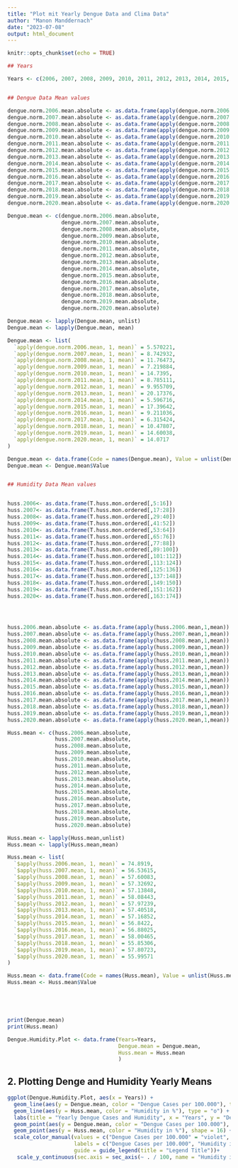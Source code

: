 ```yaml
---
title: "Plot mit Yearly Dengue Data and Clima Data"
author: "Manon Manddernach"
date: "2023-07-08"
output: html_document
---
```


```r
knitr::opts_chunk$set(echo = TRUE)
```

```r

## Years

Years <- c(2006, 2007, 2008, 2009, 2010, 2011, 2012, 2013, 2014, 2015, 2016, 2017, 2018, 2019, 2020)


## Dengue Data Mean values

dengue.norm.2006.mean.absolute <- as.data.frame(apply(dengue.norm.2006.mean,1,mean))
dengue.norm.2007.mean.absolute <- as.data.frame(apply(dengue.norm.2007.mean,1,mean))
dengue.norm.2008.mean.absolute <- as.data.frame(apply(dengue.norm.2008.mean,1,mean))
dengue.norm.2009.mean.absolute <- as.data.frame(apply(dengue.norm.2009.mean,1,mean))
dengue.norm.2010.mean.absolute <- as.data.frame(apply(dengue.norm.2010.mean,1,mean))
dengue.norm.2011.mean.absolute <- as.data.frame(apply(dengue.norm.2011.mean,1,mean))
dengue.norm.2012.mean.absolute <- as.data.frame(apply(dengue.norm.2012.mean,1,mean))
dengue.norm.2013.mean.absolute <- as.data.frame(apply(dengue.norm.2013.mean,1,mean))
dengue.norm.2014.mean.absolute <- as.data.frame(apply(dengue.norm.2014.mean,1,mean))
dengue.norm.2015.mean.absolute <- as.data.frame(apply(dengue.norm.2015.mean,1,mean))
dengue.norm.2016.mean.absolute <- as.data.frame(apply(dengue.norm.2016.mean,1,mean))
dengue.norm.2017.mean.absolute <- as.data.frame(apply(dengue.norm.2017.mean,1,mean))
dengue.norm.2018.mean.absolute <- as.data.frame(apply(dengue.norm.2018.mean,1,mean))
dengue.norm.2019.mean.absolute <- as.data.frame(apply(dengue.norm.2019.mean,1,mean))
dengue.norm.2020.mean.absolute <- as.data.frame(apply(dengue.norm.2020.mean,1,mean))

Dengue.mean <- c(dengue.norm.2006.mean.absolute,
                 dengue.norm.2007.mean.absolute,
                 dengue.norm.2008.mean.absolute,
                 dengue.norm.2009.mean.absolute, 
                 dengue.norm.2010.mean.absolute,
                 dengue.norm.2011.mean.absolute,
                 dengue.norm.2012.mean.absolute, 
                 dengue.norm.2013.mean.absolute, 
                 dengue.norm.2014.mean.absolute, 
                 dengue.norm.2015.mean.absolute, 
                 dengue.norm.2016.mean.absolute,
                 dengue.norm.2017.mean.absolute, 
                 dengue.norm.2018.mean.absolute, 
                 dengue.norm.2019.mean.absolute,
                 dengue.norm.2020.mean.absolute)

Dengue.mean <- lapply(Dengue.mean, unlist)
Dengue.mean <- lapply(Dengue.mean, mean)

Dengue.mean <- list(
  `apply(dengue.norm.2006.mean, 1, mean)` = 5.570221,
  `apply(dengue.norm.2007.mean, 1, mean)` = 8.742932,
  `apply(dengue.norm.2008.mean, 1, mean)` = 11.76473,
  `apply(dengue.norm.2009.mean, 1, mean)` = 7.219884,
  `apply(dengue.norm.2010.mean, 1, mean)` = 14.7395,
  `apply(dengue.norm.2011.mean, 1, mean)` = 8.785111,
  `apply(dengue.norm.2012.mean, 1, mean)` = 9.955709,
  `apply(dengue.norm.2013.mean, 1, mean)` = 20.17376,
  `apply(dengue.norm.2014.mean, 1, mean)` = 5.596716,
  `apply(dengue.norm.2015.mean, 1, mean)` = 17.39642,
  `apply(dengue.norm.2016.mean, 1, mean)` = 9.211036,
  `apply(dengue.norm.2017.mean, 1, mean)` = 6.315424,
  `apply(dengue.norm.2018.mean, 1, mean)` = 10.47807,
  `apply(dengue.norm.2019.mean, 1, mean)` = 14.60038,
  `apply(dengue.norm.2020.mean, 1, mean)` = 14.0717
)

Dengue.mean <- data.frame(Code = names(Dengue.mean), Value = unlist(Dengue.mean))
Dengue.mean <- Dengue.mean$Value


## Humidity Data Mean values 


huss.2006<- as.data.frame(T.huss.mon.ordered[,5:16])
huss.2007<- as.data.frame(T.huss.mon.ordered[,17:28])
huss.2008<- as.data.frame(T.huss.mon.ordered[,29:40])
huss.2009<- as.data.frame(T.huss.mon.ordered[,41:52])
huss.2010<- as.data.frame(T.huss.mon.ordered[,53:64])
huss.2011<- as.data.frame(T.huss.mon.ordered[,65:76])
huss.2012<- as.data.frame(T.huss.mon.ordered[,77:88])
huss.2013<- as.data.frame(T.huss.mon.ordered[,89:100])
huss.2014<- as.data.frame(T.huss.mon.ordered[,101:112])
huss.2015<- as.data.frame(T.huss.mon.ordered[,113:124])
huss.2016<- as.data.frame(T.huss.mon.ordered[,125:136])
huss.2017<- as.data.frame(T.huss.mon.ordered[,137:148])
huss.2018<- as.data.frame(T.huss.mon.ordered[,149:150])
huss.2019<- as.data.frame(T.huss.mon.ordered[,151:162])
huss.2020<- as.data.frame(T.huss.mon.ordered[,163:174])




huss.2006.mean.absolute <- as.data.frame(apply(huss.2006.mean,1,mean))
huss.2007.mean.absolute <- as.data.frame(apply(huss.2007.mean,1,mean))
huss.2008.mean.absolute <- as.data.frame(apply(huss.2008.mean,1,mean))
huss.2009.mean.absolute <- as.data.frame(apply(huss.2009.mean,1,mean))
huss.2010.mean.absolute <- as.data.frame(apply(huss.2010.mean,1,mean))
huss.2011.mean.absolute <- as.data.frame(apply(huss.2011.mean,1,mean))
huss.2012.mean.absolute <- as.data.frame(apply(huss.2012.mean,1,mean))
huss.2013.mean.absolute <- as.data.frame(apply(huss.2013.mean,1,mean))
huss.2014.mean.absolute <- as.data.frame(apply(huss.2014.mean,1,mean))
huss.2015.mean.absolute <- as.data.frame(apply(huss.2015.mean,1,mean))
huss.2016.mean.absolute <- as.data.frame(apply(huss.2016.mean,1,mean))
huss.2017.mean.absolute <- as.data.frame(apply(huss.2017.mean,1,mean))
huss.2018.mean.absolute <- as.data.frame(apply(huss.2018.mean,1,mean))
huss.2019.mean.absolute <- as.data.frame(apply(huss.2019.mean,1,mean))
huss.2020.mean.absolute <- as.data.frame(apply(huss.2020.mean,1,mean))

Huss.mean <- c(huss.2006.mean.absolute,
               huss.2007.mean.absolute,
               huss.2008.mean.absolute,
               huss.2009.mean.absolute, 
               huss.2010.mean.absolute,
               huss.2011.mean.absolute,
               huss.2012.mean.absolute, 
               huss.2013.mean.absolute, 
               huss.2014.mean.absolute, 
               huss.2015.mean.absolute, 
               huss.2016.mean.absolute,
               huss.2017.mean.absolute,
               huss.2018.mean.absolute, 
               huss.2019.mean.absolute,
               huss.2020.mean.absolute)

Huss.mean <- lapply(Huss.mean,unlist)
Huss.mean <- lapply(Huss.mean,mean)

Huss.mean <- list(
  `$apply(huss.2006.mean, 1, mean)` = 74.8919,
  `$apply(huss.2007.mean, 1, mean)` = 56.53615,
  `$apply(huss.2008.mean, 1, mean)` = 57.60083,
  `$apply(huss.2009.mean, 1, mean)` = 57.32692,
  `$apply(huss.2010.mean, 1, mean)` = 57.13848,
  `$apply(huss.2011.mean, 1, mean)` = 58.08443,
  `$apply(huss.2012.mean, 1, mean)` = 57.97239,
  `$apply(huss.2013.mean, 1, mean)` = 57.40518,
  `$apply(huss.2014.mean, 1, mean)` = 57.16852,
  `$apply(huss.2015.mean, 1, mean)` = 56.8422,
  `$apply(huss.2016.mean, 1, mean)` = 56.88025,
  `$apply(huss.2017.mean, 1, mean)` = 58.00465,
  `$apply(huss.2018.mean, 1, mean)` = 55.85306,
  `$apply(huss.2019.mean, 1, mean)` = 57.80723,
  `$apply(huss.2020.mean, 1, mean)` = 55.99571
)

Huss.mean <- data.frame(Code = names(Huss.mean), Value = unlist(Huss.mean))
Huss.mean <- Huss.mean$Value






```

```r

print(Dengue.mean)
print(Huss.mean)
```

```r
Dengue.Humidity.Plot <- data.frame(Years=Years,
                                   Dengue.mean = Dengue.mean,
                                   Huss.mean = Huss.mean
                                   )
```

## 2. Plotting Denge and Humidity Yearly Means



```r
ggplot(Dengue.Humidity.Plot, aes(x = Years)) +
  geom_line(aes(y = Dengue.mean, color = "Dengue Cases per 100.000"), type = "o") +
  geom_line(aes(y = Huss.mean, color = "Humidity in %"), type = "o") +
  labs(title = "Yearly Dengue Cases and Humidity", x = "Years", y = "Dengue Cases for 100.000") +
  geom_point(aes(y = Dengue.mean, color = "Dengue Cases per 100.000"), shape = 16) +
  geom_point(aes(y = Huss.mean, color = "Humidity in %"), shape = 16) +
  scale_color_manual(values = c("Dengue Cases per 100.000" = "violet", "Humidity in %" = "orange"),
                     labels = c("Dengue Cases per 100.000", "Humidity in %"),
                     guide = guide_legend(title = "Legend Title"))+
   scale_y_continuous(sec.axis = sec_axis(~ . / 100, name = "Humidity in %", labels = scales::percent))


```

